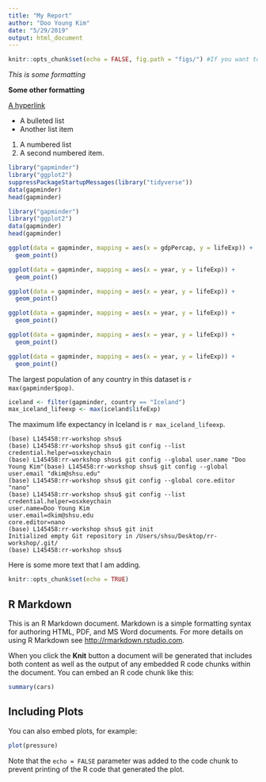 ```yaml
---
title: "My Report"
author: "Doo Young Kim"
date: "5/29/2019"
output: html_document
---
```



```r
knitr::opts_chunk$set(echo = FALSE, fig.path = "figs/") #If you want to save figures in a separate place
```


*This is some formatting*

**Some other formatting**

[A hyperlink](https://google.com)

- A bulleted list
- Another list item

1. A numbered list
1. A second numbered item.

```r
library("gapminder")
library("ggplot2")
suppressPackageStartupMessages(library("tidyverse"))
data(gapminder)
head(gapminder)
```

```r
library("gapminder")
library("ggplot2")
data(gapminder)
head(gapminder)
```

```r
ggplot(data = gapminder, mapping = aes(x = gdpPercap, y = lifeExp)) +
  geom_point()
```

```r
ggplot(data = gapminder, mapping = aes(x = year, y = lifeExp)) +
  geom_point()
```

```r
ggplot(data = gapminder, mapping = aes(x = year, y = lifeExp)) +
  geom_point()
```

```r
ggplot(data = gapminder, mapping = aes(x = year, y = lifeExp)) +
  geom_point()
```

```r
ggplot(data = gapminder, mapping = aes(x = year, y = lifeExp)) +
  geom_point()
```

```r
ggplot(data = gapminder, mapping = aes(x = year, y = lifeExp)) +
  geom_point()
```

The largest population of any country in this dataset is `r max(gapminder$pop)`.

```r
iceland <- filter(gapminder, country == "Iceland") 
max_iceland_lifeexp <- max(iceland$lifeExp)
```

The maximum life expectancy in Iceland is `r max_iceland_lifeexp`.

```
(base) L145458:rr-workshop shsu$
(base) L145458:rr-workshop shsu$ git config --list
credential.helper=osxkeychain
(base) L145458:rr-workshop shsu$ git config --global user.name "Doo Young Kim"(base) L145458:rr-workshop shsu$ git config --global user.email "dkim@shsu.edu"
(base) L145458:rr-workshop shsu$ git config --global core.editor "nano"
(base) L145458:rr-workshop shsu$ git config --list
credential.helper=osxkeychain
user.name=Doo Young Kim
user.email=dkim@shsu.edu
core.editor=nano
(base) L145458:rr-workshop shsu$ git init
Initialized empty Git repository in /Users/shsu/Desktop/rr-workshop/.git/
(base) L145458:rr-workshop shsu$
```

Here is some more text that I am adding.

























```r
knitr::opts_chunk$set(echo = TRUE)
```

## R Markdown

This is an R Markdown document. Markdown is a simple formatting syntax for authoring HTML, PDF, and MS Word documents. For more details on using R Markdown see <http://rmarkdown.rstudio.com>.

When you click the **Knit** button a document will be generated that includes both content as well as the output of any embedded R code chunks within the document. You can embed an R code chunk like this:

```r
summary(cars)
```

## Including Plots

You can also embed plots, for example:

```r
plot(pressure)
```

Note that the `echo = FALSE` parameter was added to the code chunk to prevent printing of the R code that generated the plot.
